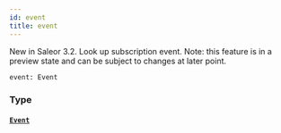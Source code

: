 ```yaml
---
id: event
title: event
---
```



New in Saleor 3.2. Look up subscription event. Note: this feature is in a preview state and can be subject to changes at later point.

```graphql
event: Event
```


### Type

#### [`Event`](../../../developer/api-reference/unions/event) 






